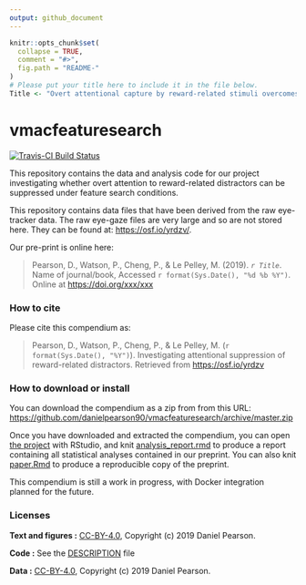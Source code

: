 ```yaml
---
output: github_document
---
```


<!-- README.md is generated from README.Rmd. Please edit that file -->

```r
knitr::opts_chunk$set(
  collapse = TRUE,
  comment = "#>",
  fig.path = "README-"
)
# Please put your title here to include it in the file below. 
Title <- "Overt attentional capture by reward-related stimuli overcomes inhibitory suppression"
```

# vmacfeaturesearch

[![Travis-CI Build Status](https://travis-ci.org/danielpearson90/vmacfeaturesearch.svg?branch=master)](https://travis-ci.org/danielpearson90/vmacfeaturesearch)

This repository contains the data and analysis code for our project investigating whether overt attention to reward-related distractors can be suppressed under feature search conditions.

This repository contains data files that have been derived from the raw eye-tracker data. The raw eye-gaze files are very large and so are not stored here. They can be found at: <https://osf.io/yrdzv/>.

Our pre-print is online here:

> Pearson, D., Watson, P., Cheng, P., & Le Pelley, M. (2019). _`r Title`_. Name of journal/book, Accessed `r format(Sys.Date(), "%d %b %Y")`. Online at <https://doi.org/xxx/xxx>


### How to cite

Please cite this compendium as:

> Pearson, D., Watson, P., Cheng, P., & Le Pelley, M. (`r format(Sys.Date(), "%Y")`). Investigating attentional suppression of reward-related distractors. Retrieved from <https://osf.io/yrdzv>

### How to download or install

You can download the compendium as a zip from from this URL: <https://github.com/danielpearson90/vmacfeaturesearch/archive/master.zip>

Once you have downloaded and extracted the compendium, you can open [the project](vmacfeaturesearch.Rproj) with RStudio, and knit [analysis_report.rmd](analysis/analysis_report.rmd) to produce a report containing all statistical analyses contained in our preprint. You can also knit [paper.Rmd](analysis/paper/paper.Rmd) to produce a reproducible copy of the preprint.

This compendium is still a work in progress, with Docker integration planned for the future.

### Licenses

**Text and figures :**  [CC-BY-4.0](http://creativecommons.org/licenses/by/4.0/), Copyright (c) 2019 Daniel Pearson.

**Code :** See the [DESCRIPTION](DESCRIPTION) file

**Data :** [CC-BY-4.0](http://creativecommons.org/licenses/by/4.0/), Copyright (c) 2019 Daniel Pearson.


